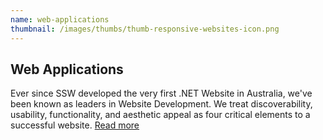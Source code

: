 ```yaml
---
name: web-applications
thumbnail: /images/thumbs/thumb-responsive-websites-icon.png
---
```


## Web Applications

Ever since SSW developed the very first .NET Website in Australia, we've been known as leaders in Website Development. We treat discoverability, usability, functionality, and aesthetic appeal as four critical elements to a successful website.
[Read more](https://www.ssw.com.au/ssw/Consulting/WebsiteDevelopment.aspx "")
